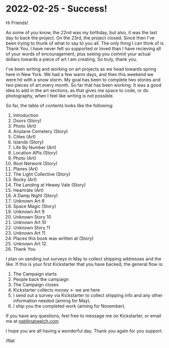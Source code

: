 # 2022-02-25 - Success!

Hi Friends!

As some of you know, the 22nd was my birthday, but also, it was the last day to back the project. On the 23rd, the project closed. Since then I've been trying to thunk of what to say to you all. The only thing I can think of is Thank You. I have never felt so supported or loved than I have recieving all of your words of encouragement, plus seeing you commit your actual dollars towards a piece of art I am creating. So truly, thank you.

I've been writing and working on art projects as we head towards spring here in New York. We had a few warm days, and then this weekend we were hit with a snow storm. My goal has been to complete two stories and two pieces of art every month. So far that has been working. It was a good idea to add in the art sections, as that gives me space to code, or do photography, when I feel like writing is not possible.

So far, the table of contents looks like the following:

 1. Introduction
 1. Doors (Story)
 1. Photo (Art)
 1. Airplane Cemetery (Story)
 1. Cities (Art)
 1. Islands (Story)
 1. Life By Number (Art)
 1. Location APIs (Story)
 1. Photo (Art)
 1. Root Network (Story)
 1. Planes (Art)
 1. The Light Collective (Story)
 1. Rocky (Art)
 1. The Landing at Hewey Vale (Story)
 1. Heartrate (Art)
 1. A Damp Night (Story)
 1. Unknown Art 8
 1. Space Magic (Story)
 1. Unknown Art 9
 1. Unknown Story 10
 1. Unknown Art 10
 1. Unknown Story 11
 1. Unknown Art 11
 1. Places this book was written at (Story)
 1. Unknown Art 12
 1. Thank You


I plan on sending out surveys in May to collect shipping addresses and the like. If this is your first Kickstarter that you have backed, the general flow is:

1. The Campaign starts
2. People back the campaign
3. The Campaign closes
4. Kickstarter collects money &larr; we are here
5. I send out a survey via Kickstarter to collect shipping info and any other information needed (aiming for May).
6. I ship you the completed work (aiming for November).

If you have any questions, feel free to message me on Kickstarter, or email me at nat@natwelch.com

I hope you are all having a wonderful day. Thank you again for you support.

/Nat

